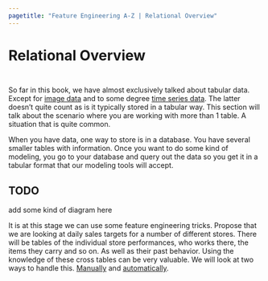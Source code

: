 ```yaml
---
pagetitle: "Feature Engineering A-Z | Relational Overview"
---
```


# Relational Overview {#sec-relational}

::: {style="visibility: hidden; height: 0px;"}
## Relational Overview
:::

So far in this book, we have almost exclusively talked about tabular data.
Except for [image data](image) and to some degree [time series data](time-series).
The latter doesn't quite count as is it typically stored in a tabular way.
This section will talk about the scenario where you are working with more than 1 table.
A situation that is quite common.

When you have data, one way to store is in a database.
You have several smaller tables with information.
Once you want to do some kind of modeling, you go to your database and query out the data so you get it in a tabular format that our modeling tools will accept.

::: callout-caution
# TODO

add some kind of diagram here
:::

It is at this stage we can use some feature engineering tricks.
Propose that we are looking at daily sales targets for a number of different stores.
There will be tables of the individual store performances, who works there, the items they carry and so on.
As well as their past behavior.
Using the knowledge of these cross tables can be very valuable.
We will look at two ways to handle this.
[Manually](relational-manual) and [automatically](relational-auto).
